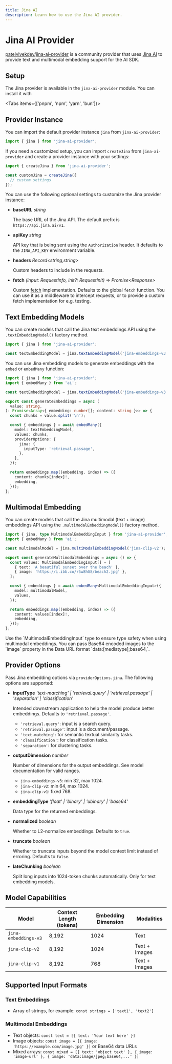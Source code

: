 ```yaml
---
title: Jina AI
description: Learn how to use the Jina AI provider.
---
```


# Jina AI Provider

[patelvivekdev/jina-ai-provider](https://github.com/patelvivekdev/jina-ai-provider) is a community provider that uses [Jina AI](https://jina.ai) to provide text and multimodal embedding support for the AI SDK.

## Setup

The Jina provider is available in the `jina-ai-provider` module. You can install it with

<Tabs items={['pnpm', 'npm', 'yarn', 'bun']}>
  <Tab>
    <Snippet text="pnpm add jina-ai-provider" dark />
  </Tab>
  <Tab>
    <Snippet text="npm install jina-ai-provider" dark />
  </Tab>
  <Tab>
    <Snippet text="yarn add jina-ai-provider" dark />
  </Tab>
  <Tab>
    <Snippet text="bun add jina-ai-provider" dark />
  </Tab>
</Tabs>

## Provider Instance

You can import the default provider instance `jina` from `jina-ai-provider`:

```ts
import { jina } from 'jina-ai-provider';
```

If you need a customized setup, you can import `createJina` from `jina-ai-provider` and create a provider instance with your settings:

```ts
import { createJina } from 'jina-ai-provider';

const customJina = createJina({
  // custom settings
});
```

You can use the following optional settings to customize the Jina provider instance:

- **baseURL** _string_

  The base URL of the Jina API.
  The default prefix is `https://api.jina.ai/v1`.

- **apiKey** _string_

  API key that is being sent using the `Authorization` header.
  It defaults to the `JINA_API_KEY` environment variable.

- **headers** _Record&lt;string,string&gt;_

  Custom headers to include in the requests.

- **fetch** _(input: RequestInfo, init?: RequestInit) => Promise&lt;Response&gt;_

  Custom [fetch](https://developer.mozilla.org/en-US/docs/Web/API/fetch) implementation.
  Defaults to the global `fetch` function.
  You can use it as a middleware to intercept requests,
  or to provide a custom fetch implementation for e.g. testing.

## Text Embedding Models

You can create models that call the Jina text embeddings API using the `.textEmbeddingModel()` factory method.

```ts
import { jina } from 'jina-ai-provider';

const textEmbeddingModel = jina.textEmbeddingModel('jina-embeddings-v3');
```

You can use Jina embedding models to generate embeddings with the `embed` or `embedMany` function:

```ts
import { jina } from 'jina-ai-provider';
import { embedMany } from 'ai';

const textEmbeddingModel = jina.textEmbeddingModel('jina-embeddings-v3');

export const generateEmbeddings = async (
  value: string,
): Promise<Array<{ embedding: number[]; content: string }>> => {
  const chunks = value.split('\n');

  const { embeddings } = await embedMany({
    model: textEmbeddingModel,
    values: chunks,
    providerOptions: {
      jina: {
        inputType: 'retrieval.passage',
      },
    },
  });

  return embeddings.map((embedding, index) => ({
    content: chunks[index]!,
    embedding,
  }));
};
```

## Multimodal Embedding

You can create models that call the Jina multimodal (text + image) embeddings API using the `.multiModalEmbeddingModel()` factory method.

```ts
import { jina, type MultimodalEmbeddingInput } from 'jina-ai-provider';
import { embedMany } from 'ai';

const multimodalModel = jina.multiModalEmbeddingModel('jina-clip-v2');

export const generateMultimodalEmbeddings = async () => {
  const values: MultimodalEmbeddingInput[] = [
    { text: 'A beautiful sunset over the beach' },
    { image: 'https://i.ibb.co/r5w8hG8/beach2.jpg' },
  ];

  const { embeddings } = await embedMany<MultimodalEmbeddingInput>({
    model: multimodalModel,
    values,
  });

  return embeddings.map((embedding, index) => ({
    content: values[index]!,
    embedding,
  }));
};
```

<Note type="tip">
  Use the `MultimodalEmbeddingInput` type to ensure type safety when using multimodal embeddings.
  You can pass Base64 encoded images to the `image` property in the Data URL format
  `data:[mediatype];base64,<data>`.
</Note>

## Provider Options

Pass Jina embedding options via `providerOptions.jina`. The following options are supported:

- **inputType** _'text-matching' | 'retrieval.query' | 'retrieval.passage' | 'separation' | 'classification'_

  Intended downstream application to help the model produce better embeddings. Defaults to `'retrieval.passage'`.

  - `'retrieval.query'`: input is a search query.
  - `'retrieval.passage'`: input is a document/passage.
  - `'text-matching'`: for semantic textual similarity tasks.
  - `'classification'`: for classification tasks.
  - `'separation'`: for clustering tasks.

- **outputDimension** _number_

  Number of dimensions for the output embeddings. See model documentation for valid ranges.

  - `jina-embeddings-v3`: min 32, max 1024.
  - `jina-clip-v2`: min 64, max 1024.
  - `jina-clip-v1`: fixed 768.

- **embeddingType** _'float' | 'binary' | 'ubinary' | 'base64'_

  Data type for the returned embeddings.

- **normalized** _boolean_

  Whether to L2-normalize embeddings. Defaults to `true`.

- **truncate** _boolean_

  Whether to truncate inputs beyond the model context limit instead of erroring. Defaults to `false`.

- **lateChunking** _boolean_

  Split long inputs into 1024-token chunks automatically. Only for text embedding models.

## Model Capabilities

| Model                | Context Length (tokens) | Embedding Dimension | Modalities    |
| -------------------- | ----------------------- | ------------------- | ------------- |
| `jina-embeddings-v3` | 8,192                   | 1024                | Text          |
| `jina-clip-v2`       | 8,192                   | 1024                | Text + Images |
| `jina-clip-v1`       | 8,192                   | 768                 | Text + Images |

## Supported Input Formats

### Text Embeddings

- Array of strings, for example: `const strings = ['text1', 'text2']`

### Multimodal Embeddings

- Text objects: `const text = [{ text: 'Your text here' }]`
- Image objects: `const image = [{ image: 'https://example.com/image.jpg' }]` or Base64 data URLs
- Mixed arrays: `const mixed = [{ text: 'object text' }, { image: 'image-url' }, { image: 'data:image/jpeg;base64,...' }]`

